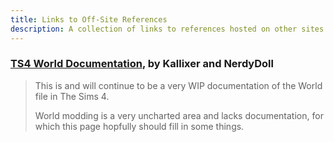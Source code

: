 ```yaml
---
title: Links to Off-Site References
description: A collection of links to references hosted on other sites
---
```



### [TS4 World Documentation](https://github.com/Kallixer/Ts4-World-Documentation/wiki), by Kallixer and NerdyDoll
> This is and will continue to be a very WIP documentation of the World file in The Sims 4.
> 
> World modding is a very uncharted area and lacks documentation, for which this page hopfully should fill in some things.